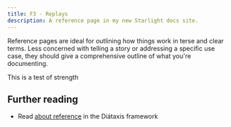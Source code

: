 ```yaml
---
title: F3 - Replays
description: A reference page in my new Starlight docs site.
---
```


Reference pages are ideal for outlining how things work in terse and clear terms.
Less concerned with telling a story or addressing a specific use case, they should give a comprehensive outline of what you're documenting.

This is a test of strength

## Further reading

- Read [about reference](https://diataxis.fr/reference/) in the Diátaxis framework
